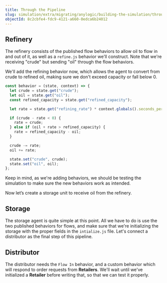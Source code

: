 ```yaml
---
title: Through the Pipeline
slug: simulation/extra/migrating/anylogic/building-the-simulation/through-the-pipeline
objectId: 8c2cbfe4-fdc9-4121-a660-0edca6b24012
---
```


## Refinery

The refinery consists of the published flow behaviors to allow oil to flow in and out of it, as well as a `refine.js` behavior we'll construct. Note that we're receiving "crude" but sending "oil" through the flow behaviors.

We'll add the refining behavior now, which allows the agent to convert from crude to refined oil, making sure we don't exceed capacity or fall below 0.

```javascript
const behavior = (state, context) => {
  let crude = state.get("crude");
  let oil = state.get("oil");
  const refined_capacity = state.get("refined_capacity");

  let rate = state.get("refining_rate") * context.globals().seconds_per_step;

  if (crude - rate < 0) {
    rate = crude;
  } else if (oil + rate > refined_capacity) {
    rate = refined_capacity - oil;
  }

  crude -= rate;
  oil += rate;

  state.set("crude", crude);
  state.set("oil", oil);
};
```

Keep in mind, as we're adding behaviors, we should be testing the simulation to make sure the new behaviors work as intended.

Now let’s create a storage unit to receive oil from the refinery.

## Storage

The storage agent is quite simple at this point. All we have to do is use the two published behaviors for flows, and make sure that we're initializing the storage with the proper fields in the `intialize.js` file. Let's connect a distributor as the final step of this pipeline.

## Distributor

The distributor needs the `Flow In` behavior, and a custom behavior which will respond to order requests from **Retailers**. We'll wait until we've initialized a **Retailer** before writing that, so that we can test it properly.
